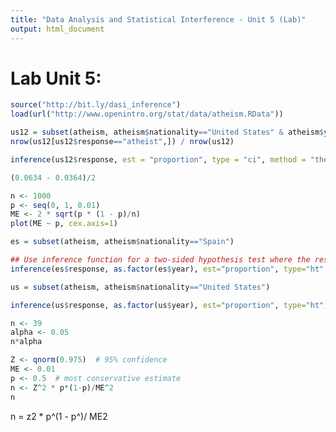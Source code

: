 ```yaml
---
title: "Data Analysis and Statistical Interference - Unit 5 (Lab)"
output: html_document
---
```


# Lab Unit 5:


```r
source("http://bit.ly/dasi_inference")
load(url("http://www.openintro.org/stat/data/atheism.RData"))

```


```r
us12 = subset(atheism, atheism$nationality=="United States" & atheism$year=="2012")
nrow(us12[us12$response=="atheist",]) / nrow(us12)

```


```r
inference(us12$response, est = "proportion", type = "ci", method = "theoretical", success = "atheist")

(0.0634 - 0.0364)/2
```


```r
n <- 1000
p <- seq(0, 1, 0.01)
ME <- 2 * sqrt(p * (1 - p)/n)
plot(ME ~ p, cex.axis=1)
```


```r
es = subset(atheism, atheism$nationality=="Spain")

## Use inference function for a two-sided hypothesis test where the response variable are the atheism responses from spain ('atheist', 'non-atheist') and the explanatory variable is the year (2005, 2012):
inference(es$response, as.factor(es$year), est="proportion", type="ht", null=0, alternative ="twosided", method="theoretical", success="atheist")

```


```r
us = subset(atheism, atheism$nationality=="United States")

inference(us$response, as.factor(us$year), est="proportion", type="ht", null=0, alternative ="twosided", method="theoretical", success="atheist")

```


```r
n <- 39 
alpha <- 0.05
n*alpha
```


```r
Z <- qnorm(0.975)  # 95% confidence
ME <- 0.01
p <- 0.5  # most conservative estimate
n <- Z^2 * p*(1-p)/ME^2
n

```



n = z2 * p^(1 - p^)/ ME2


